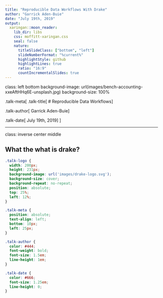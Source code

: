 ```yaml
---
title: "Reproducible Data Workflows With Drake"
author: "Garrick Aden-Buie"
date: "July 19th, 2019"
output:
  xaringan::moon_reader:
    lib_dir: libs
    css: moffitt-xaringan.css
    seal: false
    nature:
      titleSlideClass: ["bottom", "left"]
      slideNumberFormat: "%current%"
      highlightStyle: github
      highlightLines: true
      ratio: "16:9"
      countIncrementalSlides: true
---
```


class: left bottom
background-image: url(images/bench-accounting-xxeAftHHq6E-unsplash.jpg)
background-size: 100%

<div class="talk-logo"></div>

.talk-meta[
.talk-title[
# Reproducible Data Workflows
]

.talk-author[
Garrick Aden-Buie
]

.talk-date[
July 19th, 2019
]
]

---

class: inverse center middle

## What the what is drake?


```css
.talk-logo {
  width: 200px;
  height: 231px;
  background-image: url('images/drake-logo.svg');
  background-size: cover;
  background-repeat: no-repeat;
  position: absolute;
  top: 25%;
  left: 12%;
}

.talk-meta {
  position: absolute;
  text-align: left;
  bottom: 10px;
  left: 25px;
}

.talk-author {
  color: #444;
  font-weight: bold;
  font-size: 1.5em;
  line-height: 1em;
}

.talk-date {
  color: #666;
  font-size: 1.25em;
  line-height: 0;
}

```
